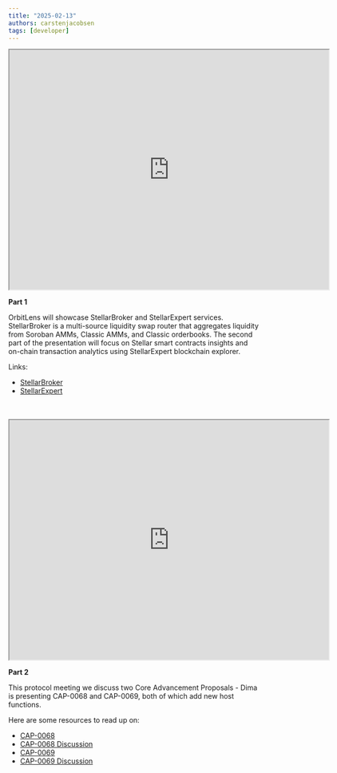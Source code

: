 ```yaml
---
title: "2025-02-13"
authors: carstenjacobsen
tags: [developer]
---
```


<iframe
  src="https://www.youtube.com/embed/8UGDT1pGZYU?si=T5RC1GzhsUxkJN9C"
  width="640"
  height="480"
  allow="autoplay"
></iframe>

**Part 1**

OrbitLens will showcase StellarBroker and StellarExpert services. StellarBroker is a multi-source liquidity swap router that aggregates liquidity from Soroban AMMs, Classic AMMs, and Classic orderbooks. The second part of the presentation will focus on Stellar smart contracts insights and on-chain transaction analytics using StellarExpert blockchain explorer.

Links:

- [StellarBroker](https://stellar.broker)
- [StellarExpert](https://stellar.expert)

<br />
<br />
<iframe
  src="https://www.youtube.com/embed/u204TwiHJpE?si=7jCzEkBKEmLWXkLm"
  width="640"
  height="480"
  allow="autoplay"
></iframe>

**Part 2**

This protocol meeting we discuss two Core Advancement Proposals - Dima is presenting CAP-0068 and CAP-0069, both of which add new host functions. 

Here are some resources to read up on:

- [CAP-0068](https://github.com/stellar/stellar-protocol/blob/master/core/cap-0068.md)
- [CAP-0068 Discussion](https://github.com/stellar/stellar-protocol/discussions/1626)
- [CAP-0069](https://github.com/stellar/stellar-protocol/blob/master/core/cap-0069.md)
- [CAP-0069 Discussion](https://github.com/stellar/stellar-protocol/discussions/1633)
